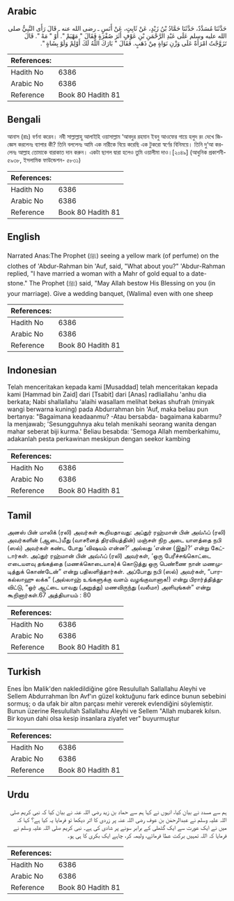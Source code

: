 ## Arabic


<div dir="rtl" lang="ar" style={{fontSize:'larger',backgroundColor:'#f8f9fa',padding:20}}>
حَدَّثَنَا مُسَدَّدٌ، حَدَّثَنَا حَمَّادُ بْنُ زَيْدٍ، عَنْ ثَابِتٍ، عَنْ أَنَسٍ ـ رضى الله عنه ـ قَالَ رَأَى النَّبِيُّ صلى الله عليه وسلم عَلَى عَبْدِ الرَّحْمَنِ بْنِ عَوْفٍ أَثَرَ صُفْرَةٍ فَقَالَ ‏"‏ مَهْيَمْ ‏"‏‏.‏ أَوْ ‏"‏ مَهْ ‏"‏‏.‏ قَالَ تَزَوَّجْتُ امْرَأَةً عَلَى وَزْنِ نَوَاةٍ مِنْ ذَهَبٍ‏.‏ فَقَالَ ‏"‏ بَارَكَ اللَّهُ لَكَ أَوْلِمْ وَلَوْ بِشَاةٍ ‏"‏‏.‏
</div>
<div style={{backgroundColor:'#f8f9fa',padding:20, marginBottom: 10}}><table> <thead> <tr> <th>References:</th> <th></th> </tr> </thead> <tbody><tr><td>Hadith No</td><td>6386</td></tr><tr><td>Arabic No</td><td>6386</td></tr><tr><td>Reference</td><td>Book 80 Hadith 81</td></tr></tbody></table></div>

## Bengali


<div dir="ltr" lang="bn" style={{fontSize:'larger',backgroundColor:'#f8f9fa',padding:20}}>
আনাস (রাঃ) বর্ণনা করেন। নবী সাল্লাল্লাহু আলাইহি ওয়াসাল্লাম ‘আবদুর রহমান ইবনু আওফের গায়ে হলুদ রং দেখে জিজ্ঞেস করলেনঃ ব্যাপার কী? তিনি বললেনঃ আমি এক নারীকে বিয়ে করেছি এক টুকরো স্বর্ণের বিনিময়ে। তিনি দু‘আ করলেনঃ আল্লাহ তোমাকে বারাকাত দান করুন। একটা ছাগল দ্বারা হলেও তুমি ওয়ালীমা দাও।[২০৪৯] (আধুনিক প্রকাশনী- ৫৯৩৮, ইসলামিক ফাউন্ডেশন- ৫৮৩১)
</div>
<div style={{backgroundColor:'#f8f9fa',padding:20, marginBottom: 10}}><table> <thead> <tr> <th>References:</th> <th></th> </tr> </thead> <tbody><tr><td>Hadith No</td><td>6386</td></tr><tr><td>Arabic No</td><td>6386</td></tr><tr><td>Reference</td><td>Book 80 Hadith 81</td></tr></tbody></table></div>

## English


<div dir="ltr" lang="en" style={{fontSize:'larger',backgroundColor:'#f8f9fa',padding:20}}>
Narrated Anas:The Prophet (ﷺ) seeing a yellow mark (of perfume) on the clothes of 'Abdur-Rahman bin 'Auf, said, "What about you?" 'Abdur-Rahman replied, "I have married a woman with a Mahr of gold equal to a date-stone." The Prophet (ﷺ) said, "May Allah bestow His Blessing on you (in your marriage). Give a wedding banquet, (Walima) even with one sheep
</div>
<div style={{backgroundColor:'#f8f9fa',padding:20, marginBottom: 10}}><table> <thead> <tr> <th>References:</th> <th></th> </tr> </thead> <tbody><tr><td>Hadith No</td><td>6386</td></tr><tr><td>Arabic No</td><td>6386</td></tr><tr><td>Reference</td><td>Book 80 Hadith 81</td></tr></tbody></table></div>

## Indonesian


<div dir="ltr" lang="id" style={{fontSize:'larger',backgroundColor:'#f8f9fa',padding:20}}>
Telah menceritakan kepada kami [Musaddad] telah menceritakan kepada kami [Hammad bin Zaid] dari [Tsabit] dari [Anas] radliallahu 'anhu dia berkata; Nabi shallallahu 'alaihi wasallam melihat bekas shufrah (minyak wangi berwarna kuning) pada Abdurrahman bin 'Auf, maka beliau pun bertanya: "Bagaimana keadaanmu? -Atau bersabda- bagaimana kabarmu? Ia menjawab; 'Sesungguhnya aku telah menikahi seorang wanita dengan mahar seberat biji kurma.' Beliau besabda: 'Semoga Allah memberkahimu, adakanlah pesta perkawinan meskipun dengan seekor kambing
</div>
<div style={{backgroundColor:'#f8f9fa',padding:20, marginBottom: 10}}><table> <thead> <tr> <th>References:</th> <th></th> </tr> </thead> <tbody><tr><td>Hadith No</td><td>6386</td></tr><tr><td>Arabic No</td><td>6386</td></tr><tr><td>Reference</td><td>Book 80 Hadith 81</td></tr></tbody></table></div>

## Tamil


<div dir="ltr" lang="ta" style={{fontSize:'larger',backgroundColor:'#f8f9fa',padding:20}}>
அனஸ் பின் மாலிக் (ரலி) அவர்கள் கூறியதாவது: அப்துர் ரஹ்மான் பின் அவ்ஃப் (ரலி) அவர்களின் (ஆடை)மீது (வாசனைத் திரவியத்தின்) மஞ்சள் நிற அடை யாளத்தை நபி (ஸல்) அவர்கள் கண்ட போது ‘விஷயம் என்ன?’ அல்லது ‘என்ன (இது)?’ என்று கேட்டார்கள். அப்துர் ரஹ்மான் பின் அவ்ஃப் (ரலி) அவர்கள், ‘ஒரு பேரீச்சங்கொட்டை எடையளவு தங்கத்தை (மணக்கொடையாக)க் கொடுத்து ஒரு பெண்ணை நான் மணமுடித்துக் கொண்டேன்” என்று பதிலளித்தார்கள். அப்போது நபி (ஸல்) அவர்கள், “பாரகல்லாஹு லக்க” (அல்லாஹ் உங்களுக்கு வளம் வழங்குவானாக!) என்று பிரார்த்தித்துவிட்டு, “ஓர் ஆட்டை யாவது (அறுத்து) மணவிருந்து (வலீமா) அளியுங்கள்” என்று கூறினார்கள்.67 அத்தியாயம் : 80
</div>
<div style={{backgroundColor:'#f8f9fa',padding:20, marginBottom: 10}}><table> <thead> <tr> <th>References:</th> <th></th> </tr> </thead> <tbody><tr><td>Hadith No</td><td>6386</td></tr><tr><td>Arabic No</td><td>6386</td></tr><tr><td>Reference</td><td>Book 80 Hadith 81</td></tr></tbody></table></div>

## Turkish


<div dir="ltr" lang="tr" style={{fontSize:'larger',backgroundColor:'#f8f9fa',padding:20}}>
Enes İbn Malik'den nakledildiğine göre Resulullah Sallallahu Aleyhi ve Sellem Abdurrahman İbn Avf'ın güzel koktuğunu fark edince bunun sebebini sormuş; o da ufak bir altın parçası mehir vererek evlendiğini söylemiştir. Bunun üzerine Resulullah Sallallahu Aleyhi ve Sellem "Allah mubarek kılsın. Bir koyun dahi olsa kesip insanlara ziyafet ver" buyurmuştur
</div>
<div style={{backgroundColor:'#f8f9fa',padding:20, marginBottom: 10}}><table> <thead> <tr> <th>References:</th> <th></th> </tr> </thead> <tbody><tr><td>Hadith No</td><td>6386</td></tr><tr><td>Arabic No</td><td>6386</td></tr><tr><td>Reference</td><td>Book 80 Hadith 81</td></tr></tbody></table></div>

## Urdu


<div dir="rtl" lang="ur" style={{fontSize:'larger',backgroundColor:'#f8f9fa',padding:20}}>
ہم سے مسدد نے بیان کیا، انہوں نے کہا ہم سے حماد بن زید رضی اللہ عنہ نے بیان کیا کہ نبی کریم صلی اللہ علیہ وسلم نے عبدالرحمٰن بن عوف رضی اللہ عنہ پر زردی کا اثر دیکھا تو فرمایا یہ کیا ہے؟ کہا کہ میں نے ایک عورت سے ایک گٹھلی کے برابر سونے پر شادی کی ہے۔ نبی کریم صلی اللہ علیہ وسلم نے فرمایا کہ اللہ تمہیں برکت عطا فرمائے، ولیمہ کر، چاہے ایک بکری کا ہی ہو۔
</div>
<div style={{backgroundColor:'#f8f9fa',padding:20, marginBottom: 10}}><table> <thead> <tr> <th>References:</th> <th></th> </tr> </thead> <tbody><tr><td>Hadith No</td><td>6386</td></tr><tr><td>Arabic No</td><td>6386</td></tr><tr><td>Reference</td><td>Book 80 Hadith 81</td></tr></tbody></table></div>